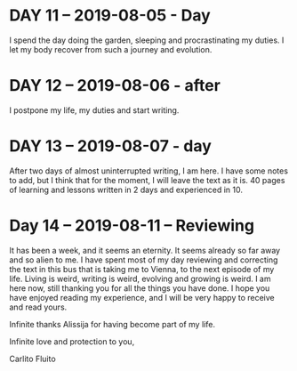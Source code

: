 # DAY 11 – 2019-08-05 - Day

I spend the day doing the garden, sleeping and procrastinating my duties. I let my body recover from such a journey and evolution. 

# DAY 12 – 2019-08-06 - after

I postpone my life, my duties and start writing. 

# DAY 13 – 2019-08-07 - day

After two days of almost uninterrupted writing, I am here. I have some notes to add, but I think that for the moment, I will leave the text as it is. 40 pages of learning and lessons written in 2 days and experienced in 10.

# Day 14 – 2019-08-11 – Reviewing

It has been a week, and it seems an eternity. It seems already so far away and so alien to me. I have spent most of my day reviewing and correcting the text in this bus that is taking me to Vienna, to the next episode of my life. Living is weird, writing is weird, evolving and growing is weird. I am here now, still thanking you for all the things you have done. I hope you have enjoyed reading my experience, and I will be very happy to receive and read yours.

Infinite thanks Alissija for having become part of my life.

Infinite love and protection to you, 

Carlito Fluito  

 
